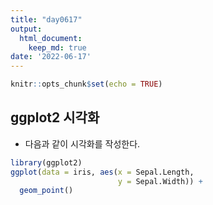 ```yaml
---
title: "day0617"
output:
  html_document:
    keep_md: true
date: '2022-06-17'
---
```


```r
knitr::opts_chunk$set(echo = TRUE)
```

## ggplot2 시각화
- 다음과 같이 시각화를 작성한다.

```r
library(ggplot2)
ggplot(data = iris, aes(x = Sepal.Length,
                        y = Sepal.Width)) +
  geom_point()
```


